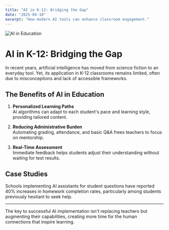 ```yaml
---
title: "AI in K-12: Bridging the Gap"
date: "2025-04-10"
excerpt: "How modern AI tools can enhance classroom engagement."
---
```



<Image src="/blog/ai-education.jpg" alt="AI in Education" width={800} height={400} />

# AI in K-12: Bridging the Gap

In recent years, artificial intelligence has moved from science fiction to an everyday tool. Yet, its application in K-12 classrooms remains limited, often due to misconceptions and lack of accessible frameworks.

## The Benefits of AI in Education

1. **Personalized Learning Paths**  
   AI algorithms can adapt to each student's pace and learning style, providing tailored content.

2. **Reducing Administrative Burden**  
   Automating grading, attendance, and basic Q&A frees teachers to focus on mentorship.

3. **Real-Time Assessment**  
   Immediate feedback helps students adjust their understanding without waiting for test results.

## Case Studies

Schools implementing AI assistants for student questions have reported 40% increases in homework completion rates, particularly among students previously hesitant to seek help.

---

The key to successful AI implementation isn't replacing teachers but augmenting their capabilities, creating more time for the human connections that inspire learning. 